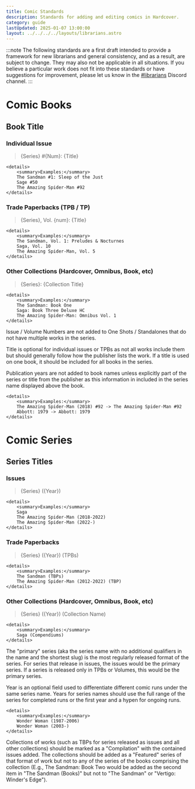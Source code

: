 ```yaml
---
title: Comic Standards
description: Standards for adding and editing comics in Hardcover.
category: guide
lastUpdated: 2025-01-07 13:00:00
layout: ../../../../layouts/librarians.astro
---
```



:::note
The following standards are a first draft intended to provide a framework for new librarians and general consistency, and as a result, are subject to change. They may also not be applicable in all situations. If you believe a particular work does not fit into these standards or have suggestions for improvement, please let us know in the <a href={URLS.LIBRARIAN_DISCORD} target="_blank" rel="noreferrer noopener">#librarians</a> Discord channel.
:::

# Comic Books

## Book Title

### Individual Issue

>    \{Series} #\{Num}: \{Title}

    <details>
        <summary>Examples:</summary>
        The Sandman #1: Sleep of the Just
        Sage #50
        The Amazing Spider-Man #92
    </details>

### Trade Paperbacks (TPB / TP)

>    \{Series}, Vol. \{num}: \{Title}

    <details>
        <summary>Examples:</summary>
        The Sandman, Vol. 1: Preludes & Nocturnes
        Saga, Vol. 10
        The Amazing Spider-Man, Vol. 5
    </details>

### Other Collections (Hardcover, Omnibus, Book, etc)

>    \{Series}: \{Collection Title}

    <details>
        <summary>Examples:</summary>
        The Sandman: Book One
        Saga: Book Three Deluxe HC
        The Amazing Spider-Man: Omnibus Vol. 1
    </details>

Issue / Volume Numbers are not added to One Shots / Standalones that do not have multiple works in the series.

Title is optional for individual issues or TPBs as not all works include them but should generally follow how the publisher lists the work. If a title is used on one book, it should be included for all books in the series.

Publication years are not added to book names unless explicitly part of the series or title from the publisher as this information in included in the series name displayed above the book.

    <details>
        <summary>Examples:</summary>
        The Amazing Spider-Man (2018) #92 -> The Amazing Spider-Man #92
        Abbott: 1979 -> Abbott: 1979
    </details>

# Comic Series

## Series Titles

### Issues

>    \{Series} (\{Year})

    <details>
        <summary>Examples:</summary>
        Saga
        The Amazing Spider-Man (2018-2022)
        The Amazing Spider-Man (2022-)
    </details>

### Trade Paperbacks

>    \{Series} (\{Year}) (TPBs)

    <details>
        <summary>Examples:</summary>
        The Sandman (TBPs)
        The Amazing Spider-Man (2012-2022) (TBP)
    </details>

### Other Collections (Hardcover, Omnibus, Book, etc)

>    \{Series} (\{Year}) (Collection Name)

    <details>
        <summary>Examples:</summary>
        Saga (Compendiums)
    </details>

The "primary" series (aka the series name with no additional qualifiers in the name and the shortest slug) is the most regularly released format of the series. For series that release in issues, the issues would be the primary series. If a series is released only in TPBs or Volumes, this would be the primary series.

Year is an optional field used to differentiate different comic runs under the same series name. Years for series names should use the full range of the series for completed runs or the first year and a hypen for ongoing runs.

    <details>
        <summary>Examples:</summary>
        Wonder Woman (1987-2006)
        Wonder Woman (2003-)
    </details>

Collections of works (such as TBPs for series released as issues and all other collections) should be marked as a "Compilation" with the contained issues added. The collections should be added as a "Featured" series of that format of work but not to any of the series of the books comprising the collection (E.g., The Sandman: Book Two would be added as the second item in "The Sandman (Books)" but not to "The Sandman" or "Vertigo: Winder's Edge").